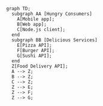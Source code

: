 ```mermaid
graph TD;
  subgraph AA [Hungry Consumers]
    A[Mobile app];
    B[Web app];
    C[Node.js client];
  end
  subgraph BB [Delicious Services]
    E[Pizza API];
    F[Burger API];
    G[Sushi API];
  end
  Z[Food Delivery API];
  A --> Z;
  B --> Z;
  C --> Z;
  Z --> E;
  Z --> F;
  Z --> G;
```